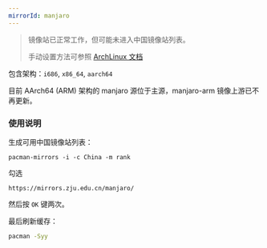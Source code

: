 ```yaml
---
mirrorId: manjaro
---
```


> 镜像站已正常工作，但可能未进入中国镜像站列表。
> 
> 手动设置方法可参照 [ArchLinux 文档](/docs/archlinux)

包含架构：`i686`, `x86_64`, `aarch64`

目前 AArch64 (ARM) 架构的 manjaro 源位于主源，manjaro-arm 镜像上游已不再更新。

### 使用说明

生成可用中国镜像站列表：

```
pacman-mirrors -i -c China -m rank
```
        
勾选

```
https://mirrors.zju.edu.cn/manjaro/
```

然后按 ``OK`` 键两次。
        
最后刷新缓存：

```bash
pacman -Syy
```